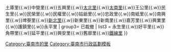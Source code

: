 {{Navbox
| title =[[臺南市]][[新營區]]行政區劃
| name = 臺南市新營區
| image = [[File:臺南市新營區行政區圖.svg|85px]]
| group1= 新營區公所位置
| list1 = [[大宏里 (臺南市)|大宏里]]
| group2= 新營區所轄的里
| list2 = 三仙里{{.w}}土庫里{{.w}}中營里{{.w}}五興里{{.w}}[[太子宮 (地名)|太北里]]{{.w}}[[太子宮 (地名)|太南里]]{{.w}}王公里{{.w}}民生里{{.w}}民榮里{{.w}}民權里{{.w}}姑爺里{{.w}}忠政里{{.w}}南紙里{{.w}}南興里{{.w}}埤寮里{{.w}}[[新北里 (臺南市)|新北里]]{{.w}}新東里{{.w}}新南里{{.w}}嘉芳里{{.w}}興業里{{.w}}護鎮里{{.w}}永平里
| group3= 已裁撤
| list3 = 永生里{{.w}}好平里{{.w}}角帶里{{.w}}延平里{{.w}}興安里{{.w}}舊廍里{{.w}}[[鐵線里 (臺南市)|鐵線里]]
}}
<noinclude>[[Category:臺南市的里]]
[[Category:臺南市行政區劃模板]]</noinclude>